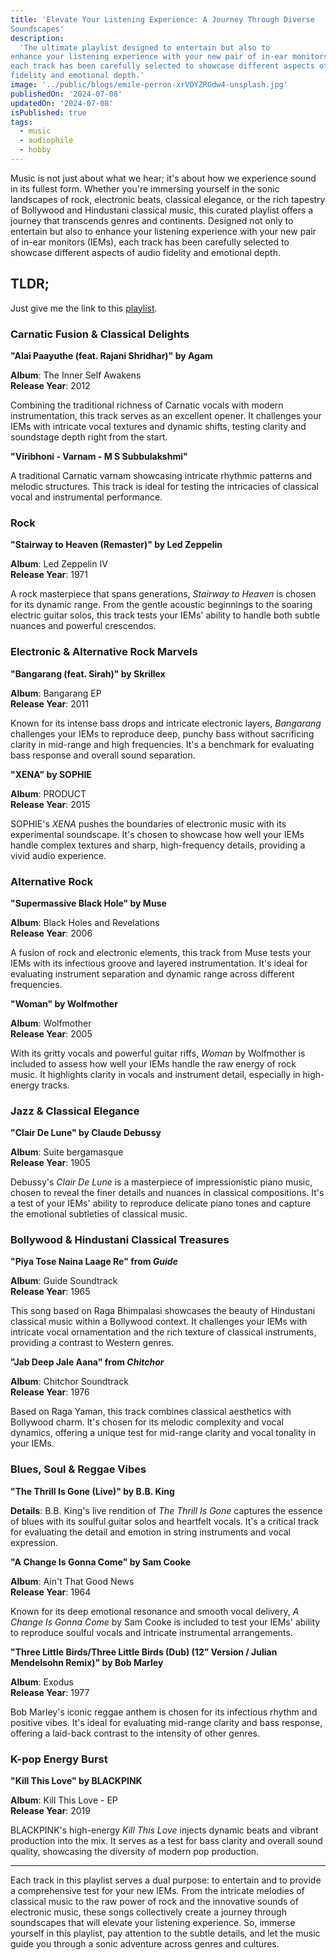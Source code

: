 ```yaml
---
title: 'Elevate Your Listening Experience: A Journey Through Diverse
Soundscapes'
description:
  'The ultimate playlist designed to entertain but also to
enhance your listening experience with your new pair of in-ear monitors (IEMs),
each track has been carefully selected to showcase different aspects of audio
fidelity and emotional depth.'
image: '../public/blogs/emile-perron-xrVDYZRGdw4-unsplash.jpg'
publishedOn: '2024-07-08'
updatedOn: '2024-07-08'
isPublished: true
tags:
  - music
  - audiophile
  - hobby
---
```


Music is not just about what we hear; it's about how we experience sound in its
fullest form. Whether you're immersing yourself in the sonic landscapes of rock,
electronic beats, classical elegance, or the rich tapestry of Bollywood and
Hindustani classical music, this curated playlist offers a journey that
transcends genres and continents. Designed not only to entertain but also to
enhance your listening experience with your new pair of in-ear monitors (IEMs),
each track has been carefully selected to showcase different aspects of audio
fidelity and emotional depth.

## TLDR;

Just give me the link to this
[playlist](https://music.youtube.com/playlist?list=PLmGyxv5oUCDaRGmLjsUnb2GQG25H91Xuj&si=wbiEbKfVK5jZNHea).

### Carnatic Fusion & Classical Delights

**"Alai Paayuthe (feat. Rajani Shridhar)" by Agam**

**Album**: The Inner Self Awakens  
**Release Year**: 2012

Combining the traditional richness of Carnatic vocals with modern
instrumentation, this track serves as an excellent opener. It challenges your
IEMs with intricate vocal textures and dynamic shifts, testing clarity and
soundstage depth right from the start.

**"Viribhoni - Varnam - M S Subbulakshmi"**

A traditional Carnatic varnam showcasing intricate rhythmic patterns and melodic
structures. This track is ideal for testing the intricacies of classical vocal
and instrumental performance.

### Rock

**"Stairway to Heaven (Remaster)" by Led Zeppelin**

**Album**: Led Zeppelin IV  
**Release Year**: 1971

A rock masterpiece that spans generations, _Stairway to Heaven_ is chosen for
its dynamic range. From the gentle acoustic beginnings to the soaring electric
guitar solos, this track tests your IEMs' ability to handle both subtle nuances
and powerful crescendos.

### Electronic & Alternative Rock Marvels

**"Bangarang (feat. Sirah)" by Skrillex**

**Album**: Bangarang EP  
**Release Year**: 2011

Known for its intense bass drops and intricate electronic layers, _Bangarang_
challenges your IEMs to reproduce deep, punchy bass without sacrificing clarity
in mid-range and high frequencies. It's a benchmark for evaluating bass response
and overall sound separation.

**"XENA" by SOPHIE**

**Album**: PRODUCT  
**Release Year**: 2015

SOPHIE's _XENA_ pushes the boundaries of electronic music with its experimental
soundscape. It's chosen to showcase how well your IEMs handle complex textures
and sharp, high-frequency details, providing a vivid audio experience.

### Alternative Rock

**"Supermassive Black Hole" by Muse**

**Album**: Black Holes and Revelations  
**Release Year**: 2006

A fusion of rock and electronic elements, this track from Muse tests your IEMs
with its infectious groove and layered instrumentation. It's ideal for
evaluating instrument separation and dynamic range across different frequencies.

**"Woman" by Wolfmother**

**Album**: Wolfmother  
**Release Year**: 2005

With its gritty vocals and powerful guitar riffs, _Woman_ by Wolfmother is
included to assess how well your IEMs handle the raw energy of rock music. It
highlights clarity in vocals and instrument detail, especially in high-energy
tracks.

### Jazz & Classical Elegance

**"Clair De Lune" by Claude Debussy**

**Album**: Suite bergamasque  
**Release Year**: 1905

Debussy's _Clair De Lune_ is a masterpiece of impressionistic piano music,
chosen to reveal the finer details and nuances in classical compositions. It's a
test of your IEMs' ability to reproduce delicate piano tones and capture the
emotional subtleties of classical music.

### Bollywood & Hindustani Classical Treasures

**"Piya Tose Naina Laage Re" from _Guide_**

**Album**: Guide Soundtrack  
**Release Year**: 1965

This song based on Raga Bhimpalasi showcases the beauty of Hindustani classical
music within a Bollywood context. It challenges your IEMs with intricate vocal
ornamentation and the rich texture of classical instruments, providing a
contrast to Western genres.

**"Jab Deep Jale Aana" from _Chitchor_**

**Album**: Chitchor Soundtrack  
**Release Year**: 1976

Based on Raga Yaman, this track combines classical aesthetics with Bollywood
charm. It's chosen for its melodic complexity and vocal dynamics, offering a
unique test for mid-range clarity and vocal tonality in your IEMs.

### Blues, Soul & Reggae Vibes

**"The Thrill Is Gone (Live)" by B.B. King**

**Details**: B.B. King's live rendition of _The Thrill Is Gone_ captures the
essence of blues with its soulful guitar solos and heartfelt vocals. It's a
critical track for evaluating the detail and emotion in string instruments and
vocal expression.

**"A Change Is Gonna Come" by Sam Cooke**

**Album**: Ain't That Good News  
**Release Year**: 1964

Known for its deep emotional resonance and smooth vocal delivery, _A Change Is
Gonna Come_ by Sam Cooke is included to test your IEMs' ability to reproduce
soulful vocals and intricate instrumental arrangements.

**"Three Little Birds/Three Little Birds (Dub) (12” Version / Julian Mendelsohn
Remix)" by Bob Marley**

**Album**: Exodus  
**Release Year**: 1977

Bob Marley's iconic reggae anthem is chosen for its infectious rhythm and
positive vibes. It's ideal for evaluating mid-range clarity and bass response,
offering a laid-back contrast to the intensity of other genres.

### K-pop Energy Burst

**"Kill This Love" by BLACKPINK**

**Album**: Kill This Love - EP  
**Release Year**: 2019

BLACKPINK's high-energy _Kill This Love_ injects dynamic beats and vibrant
production into the mix. It serves as a test for bass clarity and overall sound
quality, showcasing the diversity of modern pop production.

---

Each track in this playlist serves a dual purpose: to entertain and to provide a
comprehensive test for your new IEMs. From the intricate melodies of classical
music to the raw power of rock and the innovative sounds of electronic music,
these songs collectively create a journey through soundscapes that will elevate
your listening experience. So, immerse yourself in this playlist, pay attention
to the subtle details, and let the music guide you through a sonic adventure
across genres and cultures.
